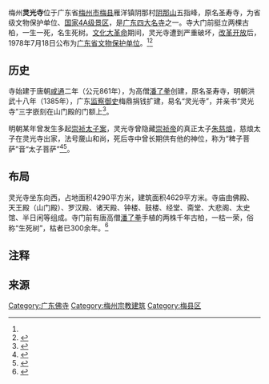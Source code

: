 {{文物保护单位
| 级别 = 省级
| 省区市 = 广东省
| 图片 = 
| 名称 = 灵光寺
| 编号 = 1-20
| 分类 = 古建筑及历史纪念建筑物
| 时代 = 唐[[咸通|咸通]]二年（公元861年）
| 所在 = [[广东省|广东省]][[梅县区|梅县区]]
| 登录 = 1978年7月18日
}}
梅州'''灵光寺'''位于广东省[[梅州市|梅州市]][[梅县|梅县]]雁洋镇阴那村[[阴那山|阴那山]]五指峰，原名圣寿寺，为省级文物保护单位、[[国家4A级景区|国家4A级景区]]，是[[广东四大名寺|广东四大名寺]]之一。寺大门前挺立两棵古柏，一生一死，名生死树。[[文化大革命|文化大革命]]期间，灵光寺遭到严重破坏，[[改革开放|改革开放]]后，1978年7月18日公布为[[广东省文物保护单位|广东省文物保护单位]]。<ref name=":1" /><ref name=":0">{{Cite web|url = http://www.mzta.gov.cn/info/you/jq/2011/1114/2049.html|title = 灵光寺旅游区|accessdate = |author = |date = 2015-06-25|publisher = 梅州旅游网|archive-url = https://web.archive.org/web/20160306120435/http://www.mzta.gov.cn/info/you/jq/2011/1114/2049.html|archive-date = 2016-03-06|dead-url = yes}}</ref>

== 历史 ==
寺始建于唐朝[[咸通|咸通]]二年（公元861年），为高僧[[潘了拳|潘了拳]]{{注释|1=自号惭愧，福建省延平府沙县人}}创建，原名圣寿寺，明朝洪武十八年（1385年），广东[[监察御史|监察御史]]梅鼎捐钱扩建，易名“灵光寺”，并亲书“灵光寺”三字嵌刻在山门殿的门额上<ref>{{Cite web|url=http://www.meizhou.cn/news/1005/21/10052100005.html|title=千年古刹灵光寺|accessdate=|author=|date=2010-05-21|publisher=梅州网|archive-date=2012-06-24|archive-url=https://web.archive.org/web/20120624223509/http://www.meizhou.cn/news/1005/21/10052100005.html|dead-url=no}}</ref>。

明朝某年曾发生多起[[崇祯太子案|崇祯太子案]]，灵光寺曾隐藏[[崇祯帝|崇祯帝]]的真正太子[[朱慈烺|朱慈烺]]，慈烺太子在灵光寺出家，法号奯{{注释|1=奯：音货（huo），自创字。}}山和尚，死后寺中曾长期供有他的神位，称为“稗子菩萨”音“太子菩萨”<ref>{{Cite web|url=http://www.meizhou.cn/news/0507/01/050701088.html|title=崇祯太子慈火良与灵光寺|accessdate=|author=|date=2005-07-01|publisher=梅州网}}</ref><ref>{{Cite web|url=http://www.meizhou.cn/news/1103/25/11032500063.html|title=明太子隐身灵光寺|accessdate=|author=|date=2011-03-25|publisher=梅州网}}</ref>。

== 布局 ==
灵光寺坐东向西，占地面积4290平方米，建筑面积4629平方米。寺庙由佛殿、天王殿（山门殿）、罗汉殿、诸天殿、钟楼、鼓楼、经堂、斋堂、大悲阁、太史馆、半日闲等组成。寺门前有唐高僧[[潘了拳|潘了拳]]手植的两株千年古柏，一枯一荣，俗称“生死树”，枯者已300余年。<ref name=":1">{{Cite web|url=http://www.meizhou.cn/news/0812/19/081219088.html|title=千年古刹灵光寺|accessdate=|author=|date=2008-12-19|publisher=梅州网}}</ref>

== 注释 ==
{{NoteFoot}}

==来源==
{{Reflist|2}}

{{梅州市境内的广东省文物保护单位}}
[[Category:广东佛寺|Category:广东佛寺]]
[[Category:梅州宗教建筑|Category:梅州宗教建筑]]
[[Category:梅县区|Category:梅县区]]